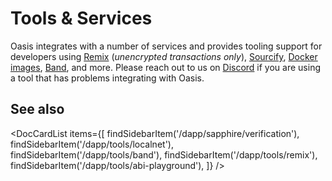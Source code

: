 
# Tools & Services

Oasis integrates with a number of services and provides tooling support for
developers using [Remix] (*unencrypted transactions only*), [Sourcify],
[Docker images][localnet], [Band], and more. Please reach out to us on
[Discord][discord] if you are using a tool that has problems integrating with
Oasis.

[Remix]: remix.md
[Sourcify]: /dapp/sapphire/verification
[localnet]: ./localnet.mdx
[Band]: ./band.md
[discord]: https://oasis.io/discord

## See also

<DocCardList items={[
  findSidebarItem('/dapp/sapphire/verification'),
  findSidebarItem('/dapp/tools/localnet'),
  findSidebarItem('/dapp/tools/band'),
  findSidebarItem('/dapp/tools/remix'),
  findSidebarItem('/dapp/tools/abi-playground'),
]} />
